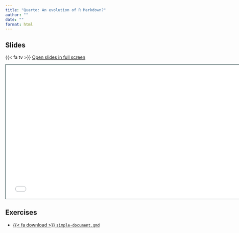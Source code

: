 ```yaml
---
title: "Quarto: An evolution of R Markdown?"
author: ""
date: ""
format: html
---
```


## Slides

{{< fa tv >}} [Open slides in full screen](1-what-is-quarto.html)

```{=html}
<iframe class="slide-deck" src="1-what-is-quarto.html" height="420" width="747" style="border: 1px solid #123233;"></iframe>
```

## Exercises

-   <a href="https://raw.githubusercontent.com/cderv/tuto-quarto-user-2024/main/exercises/simple-document.qmd">{{< fa download >}} `simple-document.qmd`</i></a>
